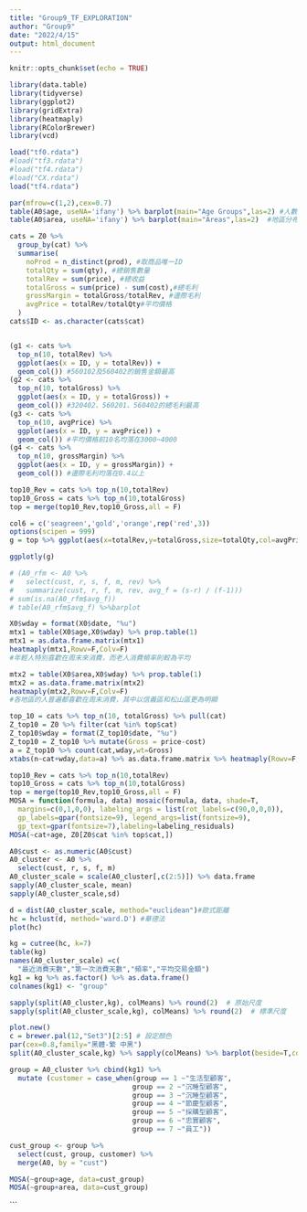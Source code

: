 ```yaml
---
title: "Group9_TF_EXPLORATION"
author: "Group9"
date: "2022/4/15"
output: html_document
---
```


```r
knitr::opts_chunk$set(echo = TRUE)
```

```r
library(data.table)
library(tidyverse)
library(ggplot2)
library(gridExtra)
library(heatmaply)
library(RColorBrewer)
library(vcd)
```

```r
load("tf0.rdata")
#load("tf3.rdata")
#load("tf4.rdata")
#load("CX.rdata")
load("tf4.rdata")
```

```r
par(mfrow=c(1,2),cex=0.7)
table(A0$age, useNA='ifany') %>% barplot(main="Age Groups",las=2) #人數分布在a34、a39、a44 
table(A0$area, useNA='ifany') %>% barplot(main="Areas",las=2)  #地區分布在南港區及汐止區
```

```r
cats = Z0 %>% 
  group_by(cat) %>% 
  summarise(
    noProd = n_distinct(prod), #取商品唯一ID
    totalQty = sum(qty), #總銷售數量
    totalRev = sum(price), #總收益
    totalGross = sum(price) - sum(cost),#總毛利
    grossMargin = totalGross/totalRev, #邊際毛利
    avgPrice = totalRev/totalQty#平均價格
  )
cats$ID <- as.character(cats$cat)


(g1 <- cats %>%
  top_n(10, totalRev) %>%
  ggplot(aes(x = ID, y = totalRev)) +
  geom_col()) #560102及560402的銷售金額最高
(g2 <- cats %>%
  top_n(10, totalGross) %>%
  ggplot(aes(x = ID, y = totalGross)) +
  geom_col()) #320402、560201、560402的總毛利最高
(g3 <- cats %>%
  top_n(10, avgPrice) %>%
  ggplot(aes(x = ID, y = avgPrice)) +
  geom_col()) #平均價格前10名均落在3000~4000
(g4 <- cats %>%
  top_n(10, grossMargin) %>%
  ggplot(aes(x = ID, y = grossMargin)) +
  geom_col()) #邊際毛利均落在0.4以上
```
```r
top10_Rev = cats %>% top_n(10,totalRev)
top10_Gross = cats %>% top_n(10,totalGross)
top = merge(top10_Rev,top10_Gross,all = F)

col6 = c('seagreen','gold','orange',rep('red',3))
options(scipen = 999)
g = top %>% ggplot(aes(x=totalRev,y=totalGross,size=totalQty,col=avgPrice)) + geom_point(alpha=0.7)+ geom_text(aes(label=cat,size=0.4),col="black") + scale_size(range=c(5,20)) + scale_color_gradientn(colors=col6) + theme_bw()

ggplotly(g)
```

```r
# (A0_rfm <- A0 %>%
#   select(cust, r, s, f, m, rev) %>%
#   summarize(cust, r, f, m, rev, avg_f = (s-r) / (f-1)))
# sum(is.na(A0_rfm$avg_f))
# table(A0_rfm$avg_f) %>%barplot
```

```r
X0$wday = format(X0$date, "%u")
mtx1 = table(X0$age,X0$wday) %>% prop.table(1) 
mtx1 = as.data.frame.matrix(mtx1)
heatmaply(mtx1,Rowv=F,Colv=F)
#年輕人特別喜歡在周末來消費，而老人消費頻率則較為平均
```

```r
mtx2 = table(X0$area,X0$wday) %>% prop.table(1)
mtx2 = as.data.frame.matrix(mtx2)
heatmaply(mtx2,Rowv=F,Colv=F)
#各地區的人普遍都喜歡在周末消費，其中以信義區和松山區更為明顯
```


```r
top_10 = cats %>% top_n(10, totalGross) %>% pull(cat)
Z_top10 = Z0 %>% filter(cat %in% top$cat)
Z_top10$wday = format(Z_top10$date, "%u")
Z_top10 = Z_top10 %>% mutate(Gross = price-cost)
a = Z_top10 %>% count(cat,wday,wt=Gross)
xtabs(n~cat+wday,data=a) %>% as.data.frame.matrix %>% heatmaply(Rowv=F,Colv=F)
```

```r
top10_Rev = cats %>% top_n(10,totalRev)
top10_Gross = cats %>% top_n(10,totalGross)
top = merge(top10_Rev,top10_Gross,all = F)
MOSA = function(formula, data) mosaic(formula, data, shade=T, 
  margins=c(0,1,0,0), labeling_args = list(rot_labels=c(90,0,0,0)),
  gp_labels=gpar(fontsize=9), legend_args=list(fontsize=9),
  gp_text=gpar(fontsize=7),labeling=labeling_residuals)
MOSA(~cat+age, Z0[Z0$cat %in% top$cat,])
```

```r
A0$cust <- as.numeric(A0$cust)
A0_cluster <- A0 %>%
  select(cust, r, s, f, m)
A0_cluster_scale = scale(A0_cluster[,c(2:5)]) %>% data.frame
sapply(A0_cluster_scale, mean)
sapply(A0_cluster_scale,sd)

d = dist(A0_cluster_scale, method="euclidean")#歐式距離
hc = hclust(d, method='ward.D') #華德法
plot(hc)

```

```r
kg = cutree(hc, k=7)
table(kg)
names(A0_cluster_scale) =c(
  "最近消費天數","第一次消費天數","頻率","平均交易金額")
kg1 = kg %>% as.factor() %>% as.data.frame()
colnames(kg1) <- "group"

sapply(split(A0_cluster,kg), colMeans) %>% round(2)  # 原始尺度 
sapply(split(A0_cluster_scale,kg), colMeans) %>% round(2)  # 標準尺度
```




```r
plot.new() 
c = brewer.pal(12,"Set3")[2:5] # 設定顏色
par(cex=0.8,family="黑體-繁 中黑")
split(A0_cluster_scale,kg) %>% sapply(colMeans) %>% barplot(beside=T,col =c,legend = TRUE, xlim=c(0,45), names.arg = c("生活", "瞌睡", "新顧客", "沉睡", "潛力股", "忠實", "員工"), xlab="分群")
```
```r
group = A0_cluster %>% cbind(kg1) %>%
  mutate (customer = case_when(group == 1 ~"生活型顧客",
                              group == 2 ~"沉睡型顧客",
                              group == 3 ~"沉睡型顧客",
                              group == 4 ~"節慶型顧客", 
                              group == 5 ~"採購型顧客",
                              group == 6 ~"忠實顧客",
                              group == 7 ~"員工"))
```



```r
cust_group <- group %>%
  select(cust, group, customer) %>%
  merge(A0, by = "cust")

MOSA(~group+age, data=cust_group)
MOSA(~group+area, data=cust_group)
```


```


